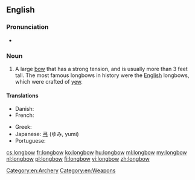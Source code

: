 ==English==
{{wikipedia}}

===Pronunciation===
* {{a|UK}} {{IPA|/ˈlɒŋbəʊ/}}

===Noun===
{{en-noun}}

# A large [[bow]] that has a strong tension, and is usually more than 3 feet tall.  The most famous longbows in history were the [[English]] longbows, which were crafted of [[yew]].

====Translations====
{{trans-top|large bow}}
* Danish: {{t-|da|langbue|c}}
* French: {{t-|fr|arc long anglais|m}}
{{trans-mid}}
* Greek: {{t+|el|τόξο|n}}
* Japanese: [[弓]] (ゆみ, yumi)
* Portuguese: {{t-|pt|arco longo|m}}
{{trans-bottom}}

[[Category:en:Archery]]
[[Category:en:Weapons]]

[[cs:longbow]]
[[fr:longbow]]
[[ko:longbow]]
[[hu:longbow]]
[[ml:longbow]]
[[my:longbow]]
[[nl:longbow]]
[[pl:longbow]]
[[fi:longbow]]
[[vi:longbow]]
[[zh:longbow]]